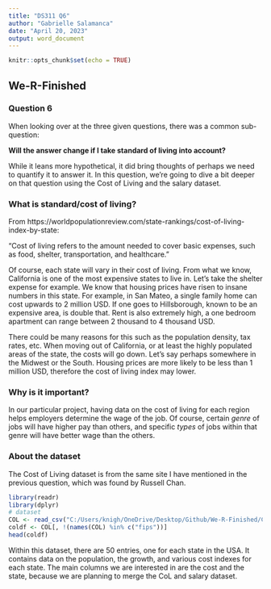 ```yaml
---
title: "DS311 Q6"
author: "Gabrielle Salamanca"
date: "April 20, 2023"
output: word_document
---
```


```r
knitr::opts_chunk$set(echo = TRUE)
```

## We-R-Finished

### Question 6

When looking over at the three given questions, there was a common sub-question:

**Will the answer change if I take standard of living into account?**

While it leans more hypothetical, it did bring thoughts of perhaps we need to quantify it to answer it. In this question, we're going to dive a bit deeper on that question using the Cost of Living and the salary dataset.

### What is standard/cost of living?

From https://worldpopulationreview.com/state-rankings/cost-of-living-index-by-state:

"Cost of living refers to the amount needed to cover basic expenses, such as food, shelter, transportation, and healthcare."

Of course, each state will vary in their cost of living. From what we know, California is one of the most expensive states to live in. Let's take the shelter expense for example. We know that housing prices have risen to insane numbers in this state. For example, in San Mateo, a single family home can cost upwards to 2 million USD. If one goes to Hillsborough, known to be an expensive area, is double that. Rent is also extremely high, a one bedroom apartment can range between 2 thousand to 4 thousand USD. 

There could be many reasons for this such as the population density, tax rates, etc. When moving out of California, or at least the highly populated areas of the state, the costs will go down. Let's say perhaps somewhere in the Midwest or the South. Housing prices are more likely to be less than 1 million USD, therefore the cost of living index may lower.

### Why is it important?

In our particular project, having data on the cost of living for each region helps employers determine the wage of the job. Of course, certain *genre* of jobs will have higher pay than others, and specific *types* of jobs within that genre will have better wage than the others.

### About the dataset

The Cost of Living dataset is from the same site I have mentioned in the previous question, which was found by Russell Chan.

```r
library(readr)
library(dplyr)
# dataset
COL <- read_csv("C:/Users/knigh/OneDrive/Desktop/Github/We-R-Finished/CostOfLiving2023.csv", show_col_types = FALSE)
coldf <- COL[, !(names(COL) %in% c("fips"))]
head(coldf)
```

Within this dataset, there are 50 entries, one for each state in the USA. It contains data on the population, the growth, and various cost indexes for each state. The main columns we are interested in are the cost and the state, because we are planning to merge the CoL and salary dataset.

```r
```

